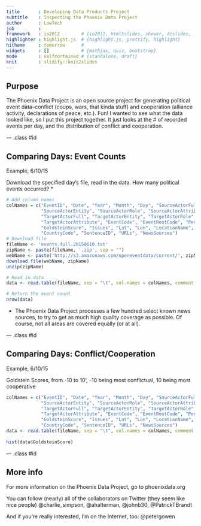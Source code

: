 ```yaml
---
title       : Developing Data Products Project
subtitle    : Inspecting the Phoenix Data Project
author      : LowTech
job         : 
framework   : io2012        # {io2012, html5slides, shower, dzslides, ...}
highlighter : highlight.js  # {highlight.js, prettify, highlight}
hitheme     : tomorrow      # 
widgets     : []            # {mathjax, quiz, bootstrap}
mode        : selfcontained # {standalone, draft}
knit        : slidify::knit2slides
---
```


## Purpose

The Phoenix Data Project is an open source project for generating political event data--conflict (coups, wars, that kinda stuff) and cooperation (alliance activity, declarations of peace, etc.). Fun! I wanted to see what the data looked like, so I put this project together. It just looks at the # of recorded events per day, and the distribution of conflict and cooperation.

--- .class #id 

## Comparing Days: Event Counts

Example, 6/10/15

Download the specified day's file, read in the data. How many political events occurred? *

```r
# Add column names
colNames = c("EventID", "Date", "Year", "Month", "Day", "SourceActorFull", 
             "SourceActorEntity", "SourceActorRole", "SourceActorAttribute", 
             "TargetActorFull", "TargetActorEntity", "TargetActorRole", 
             "TargetActorAttribute", "EventCode", "EventRootCode", "PentaClass", 
             "GoldsteinScore", "Issues", "Lat", "Lon", "LocationName", "StateName", 
             "CountryCode", "SentenceID", "URLs", "NewsSources")
# Download file
fileName <- 'events.full.20150610.txt'
zipName <- paste(fileName, '.zip', sep = "")
webName <- paste('http://s3.amazonaws.com/openeventdata/current/', zipName, sep = "")
download.file(webName, zipName)
unzip(zipName)

# Read in data
data <- read.table(fileName, sep = "\t", col.names = colNames, comment.char = "", as.is = TRUE)

# Return the event count
nrow(data)
```

* The Phoenix Data Project processes a few hundred select known news sources, to try to get as much high quality coverage as possible. Of course, not all areas are covered equally (or at all).

--- .class #id 

## Comparing Days: Conflict/Cooperation

Example, 6/10/15

Goldstein Scores, from -10 to 10', -10 being most conflictual, 10 being most cooperative

```r
colNames = c("EventID", "Date", "Year", "Month", "Day", "SourceActorFull", 
             "SourceActorEntity", "SourceActorRole", "SourceActorAttribute", 
             "TargetActorFull", "TargetActorEntity", "TargetActorRole", 
             "TargetActorAttribute", "EventCode", "EventRootCode", "PentaClass", 
             "GoldsteinScore", "Issues", "Lat", "Lon", "LocationName", "StateName", 
             "CountryCode", "SentenceID", "URLs", "NewsSources")
data <- read.table(fileName, sep = "\t", col.names = colNames, comment.char = "", as.is = TRUE)
        
hist(data$GoldsteinScore)
```

--- .class #id 

## More info

For more information on the Phoenix Data Project, go to phoenixdata.org

You can follow (nearly) all of the collaborators on Twitter (they seem like nice people)
@charlie_simpson, @ahalterman, @johnb30, @PatrickTBrandt

And if you're really interested, I'm on the Internet, too: @petergowen

